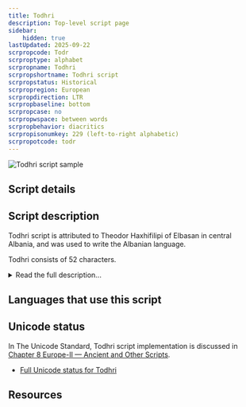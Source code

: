 ```yaml
---
title: Todhri
description: Top-level script page
sidebar:
    hidden: true
lastUpdated: 2025-09-22
scrpropcode: Todr
scrproptype: alphabet
scrpropname: Todhri
scrpropshortname: Todhri script
scrpropstatus: Historical
scrpropregion: European
scrpropdirection: LTR
scrpropbaseline: bottom
scrpropcase: no
scrpropwspace: between words
scrpropbehavior: diacritics
scrpropisonumkey: 229 (left-to-right alphabetic)
scrpropotcode: todr
---
```



![Todhri script sample](../images/todr-sample.jpg "Sample from Todhri alphabet")

## Script details

<ScriptDetails />

## Script description

Todhri script is attributed to Theodor Haxhifilipi of Elbasan in central Albania, and was used to write the Albanian language.

Todhri consists of 52 characters.

<details>
<summary>Read the full description...</summary>Todhri was used in the 18th  and the 19th centuries to write Biblical texts. Merchants also used the script for correspondence and record-keeping.
</details>

## Languages that use this script

<WsList script='Todr' wsMax='5' />

## Unicode status

In The Unicode Standard, Todhri script implementation is discussed in [Chapter 8 Europe-II — Ancient and Other Scripts](https://www.unicode.org/versions/latest/core-spec/chapter-8/#G746332).

- [Full Unicode status for Todhri](/scrlang/unicode/todr-unicode)



## Resources

<ScriptResources detailSummary='seemore' />

